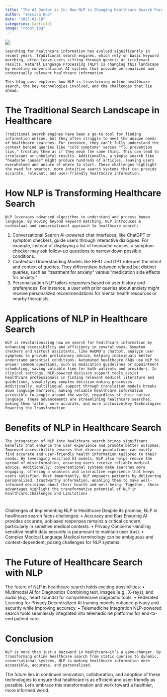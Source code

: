 ```yaml
---
title: "The AI Doctor is In: How NLP is Changing Healthcare Search Forever"
author: "Jessica Kuo"
date: "2025-01-18"
categories: [article]
image: "robot.jpg"
---
```


![](robot.jpg)

    Searching for healthcare information has evolved significantly in recent years. Traditional search engines, which rely on basic keyword matching, often leave users sifting through generic or irrelevant results. Natural Language Processing (NLP) is changing this landscape by enabling conversational AI systems that provide personalized and contextually relevant healthcare information.

    This blog post explores how NLP is transforming online healthcare search, the key technologies involved, and the challenges that lie ahead.

# The Traditional Search Landscape in Healthcare

    Traditional search engines have been a go-to tool for finding information online, but they often struggle to meet the unique needs of healthcare searches. For instance, they can’t fully understand the context behind queries like "cold symptoms" versus "flu prevention tips," treating them as if they mean the same thing. This can lead to irrelevant or unhelpful results. Additionally, a simple search like "headache causes" might produce hundreds of articles, leaving users overwhelmed and unsure of where to start. These challenges highlight the need for smarter, more intuitive search systems that can provide accurate, relevant, and user-friendly healthcare information.

# How NLP is Transforming Healthcare Search
    NLP leverages advanced algorithms to understand and process human language. By moving beyond keyword matching, NLP introduces a contextual and conversational approach to healthcare search:

1.	Conversational Search
AI-powered chat interfaces, like ChatGPT or symptom checkers, guide users through interactive dialogues. For example, instead of displaying a list of headache causes, a symptom checker may ask follow-up questions to narrow down possible conditions.
2.	Contextual Understanding
Models like BERT and GPT interpret the intent and context of queries. They differentiate between related but distinct queries, such as "treatment for anxiety" versus "medication side effects for anxiety."
3.	Personalization
NLP tailors responses based on user history and preferences. For instance, a user with prior queries about anxiety might receive personalized recommendations for mental health resources or nearby therapists.

# Applications of NLP in Healthcare Search

    NLP is revolutionizing how we search for healthcare information by enhancing accessibility and efficiency in several ways. Symptom checkers and virtual assistants, like WebMD’s chatbot, analyze user symptoms to provide preliminary advice, helping individuals better understand potential conditions. Automated healthcare FAQs use NLP to answer common questions, such as medication guidelines or appointment scheduling, saving valuable time for both patients and providers. In clinical settings, NLP-powered decision support tools assist healthcare professionals in finding relevant medical literature and guidelines, simplifying complex decision-making processes. Additionally, multilingual support through translation models breaks down language barriers, making reliable healthcare information accessible to people around the world, regardless of their native language. These advancements are streamlining healthcare searches, making them faster, more accurate, and more inclusive.Key Technologies Powering the Transformation

# Benefits of NLP in Healthcare Search

    The integration of NLP into healthcare search brings significant benefits that enhance the user experience and promote better outcomes. Improved accessibility ensures that diverse populations can easily find accurate and user-friendly health information tailored to their needs. By leveraging verified AI models, NLP also helps reduce the spread of misinformation, ensuring users receive reliable medical advice. Additionally, conversational systems make searches more engaging, offering a seamless and interactive experience that keeps users satisfied. Most importantly, NLP empowers patients by delivering personalized, trustworthy information, enabling them to make well-informed decisions about their health and well-being. Together, these advantages highlight the transformative potential of NLP in healthcare.Challenges and Limitations

# 
Challenges of Implementing NLP in Healthcare
Despite its promise, NLP in healthcare search faces challenges:
•	Accuracy and Bias
Ensuring AI provides accurate, unbiased responses remains a critical concern, particularly in sensitive medical contexts.
•	Privacy Concerns
Handling sensitive health data securely is paramount to maintain user trust.
•	Complex Medical Language
Medical terminology can be ambiguous and context-dependent, posing challenges for NLP systems.

# The Future of Healthcare Search with NLP
The future of NLP in healthcare search holds exciting possibilities:
•	Multimodal AI for Diagnostics
Combining text, images (e.g., X-rays), and audio (e.g., heart sounds) for comprehensive diagnostic tools.
•	Federated Learning for Privacy
Decentralized AI training models enhance privacy and security while improving accuracy.
•	Telemedicine Integration
NLP-powered search tools seamlessly integrated into telemedicine platforms for end-to-end patient care.

# Conclusion

    NLP is more than just a buzzword in healthcare—it’s a game-changer. By transforming online healthcare search from static queries to dynamic, conversational systems, NLP is making healthcare information more accessible, accurate, and personalized.
The future lies in continued innovation, collaboration, and adoption of these technologies to ensure that healthcare is as efficient and user-friendly as possible. Let’s embrace this transformation and work toward a healthier, more informed world.



